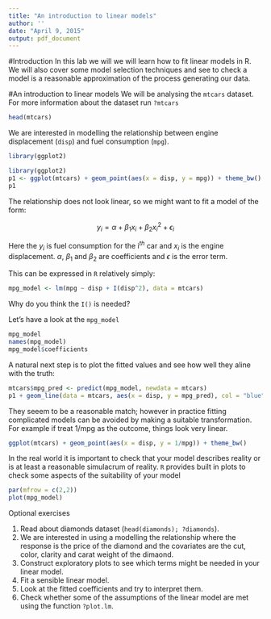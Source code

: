 ```yaml
---
title: "An introduction to linear models"
author: ''
date: "April 9, 2015"
output: pdf_document
---
```


#Introduction
In this lab we will we will learn how to fit linear models in R. We will also cover some model selection techniques and see to check a model is a reasonable approximation of the process generating our data.

#An introduction to linear models
We will be analysing the `mtcars` dataset. For more information about the dataset run `?mtcars`

```r
head(mtcars)
```

We are interested in modelling the relationship between engine displacement (`disp`) and fuel consumption (`mpg`). 
```r
library(ggplot2)
```

```r
library(ggplot2)
p1 <- ggplot(mtcars) + geom_point(aes(x = disp, y = mpg)) + theme_bw()
p1
```

The relationship does not look linear, so we might want to fit a model of the form:

 $$y_i = \alpha + \beta_1 x_i + \beta_2 x_i^2 + \epsilon_i$$

Here the $y_i$ is fuel consumption for the i$^{th}$ car and $x_i$ is the engine displacement. $\alpha$, $\beta_1$ and $\beta_2$ are coefficients and $\epsilon$ is the error term.

This can be expressed in `R` relatively simply:

```r
mpg_model <- lm(mpg ~ disp + I(disp^2), data = mtcars)
```
Why do you think the `I()` is needed? 

Let's have a look at the `mpg_model`
```r
mpg_model
names(mpg_model)
mpg_model$coefficients
```

A natural next step is to plot the fitted values and see how well they aline with the truth:

```r
mtcars$mpg_pred <- predict(mpg_model, newdata = mtcars)
p1 + geom_line(data = mtcars, aes(x = disp, y = mpg_pred), col = "blue")
```


They seeem to be a reasonable match; however in practice fitting complicated models can be avoided by making a suitable transformation. For example if treat 1/mpg as the outcome, things look very linear. 
```r
ggplot(mtcars) + geom_point(aes(x = disp, y = 1/mpg)) + theme_bw()
```


In the real world it is important to check that your model describes reality or is at least a reasonable simulacrum of reality. ``R`` provides built in plots to check some aspects of the suitability of your model
```r
par(mfrow = c(2,2))
plot(mpg_model)
```


Optional exercises

1. Read about diamonds dataset (`head(diamonds); ?diamonds`). 
2. We are interested in using a modelling the relationship  where the response is the price of the diamond and the covariates are the cut, color, clarity and carat weight of the dimaond.
3. Construct exploratory plots to see which terms might be needed in your linear model.
4. Fit a sensible linear model. 
5. Look at the fitted coefficients and try to interpret them.
6. Check whether some of the assumptions of the linear model are met using the function ``?plot.lm``.
